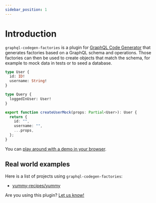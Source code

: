 ```yaml
---
sidebar_position: 1
---
```


# Introduction

`graphql-codegen-factories` is a plugin for [GraphQL Code Generator](https://www.graphql-code-generator.com/) that generates factories based on a GraphQL schema and operations.
Those factories can then be used to create objects that match the schema, for example to mock data in tests or to seed a database.

<div className="codeBlocks">

```graphql title="schema.graphql"
type User {
  id: ID!
  username: String!
}

type Query {
  loggedInUser: User!
}
```

```typescript title="factories.ts"
export function createUserMock(props: Partial<User>): User {
  return {
    id: "",
    username: "",
    ...props,
  };
}
```

</div>

You can [play around with a demo in your browser](https://stackblitz.com/github/zhouzi/graphql-codegen-factories/blob/main/packages/demo?file=/src/schema.graphql).

## Real world examples

Here is a list of projects using `graphql-codegen-factories`:

- [yummy-recipes/yummy](https://github.com/yummy-recipes/yummy)

Are you using this plugin? [Let us know!](https://github.com/zhouzi/graphql-codegen-factories/issues/new?title=Add%20my%20project%20to%20the%20real%20world%20examples)
